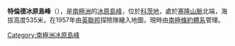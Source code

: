 {{coord|78|49|S|27|25|W|display=title}}

'''特倫德冰原島峰'''（{{lang-en|Tailend Nunatak}}），是[[南極洲|南極洲]]的[[冰原島峰|冰原島峰]]，位於[[科茨地|科茨地]]，處於[[塞隆山脈|塞隆山脈]]北端，海拔高度535米，在1957年由[[英聯邦|英聯邦]]探險隊繪入地圖，現時由[[南極條約體系|南極條約體系]]管理。

{{DEFAULTSORT:Tailend Nunatak}}
[[Category:南極洲冰原島峰|Category:南極洲冰原島峰]]


{{CoatsLand-geo-stub}}